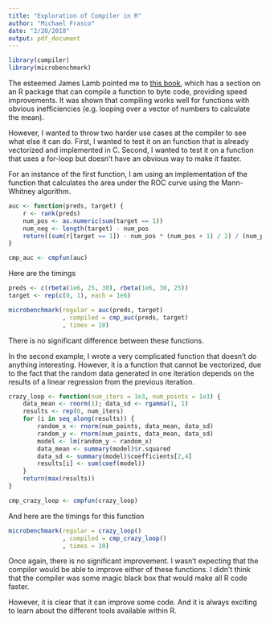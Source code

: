 ```yaml
---
title: "Exploration of Compiler in R"
author: "Michael Frasco"
date: "2/20/2018"
output: pdf_document
---
```


```r
library(compiler)
library(microbenchmark)
```

The esteemed James Lamb pointed me to [this book](https://csgillespie.github.io/efficientR/7-4-the-byte-compiler.html#compiling-code), which has a section on an R package that can compile a function to byte code, providing speed improvements. It was shown that compiling works well for functions with obvious inefficiencies (e.g. looping over a vector of numbers to calculate the mean).

However, I wanted to throw two harder use cases at the compiler to see what else it can do. First, I wanted to test it on an function that is already vectorized and implemented in C. Second, I wanted to test it on a function that uses a for-loop but doesn't have an obvious way to make it faster.

For an instance of the first function, I am using an implementation of the function that calculates the area under the ROC curve using the Mann-Whitney algorithm.

```r
auc <- function(preds, target) {
    r <- rank(preds)
    num_pos <- as.numeric(sum(target == 1))
    num_neg <- length(target) - num_pos
    return((sum(r[target == 1]) - num_pos * (num_pos + 1) / 2) / (num_pos * num_neg))
}

cmp_auc <- cmpfun(auc)
```

Here are the timings

```r
preds <- c(rbeta(1e6, 25, 30), rbeta(1e6, 30, 25))
target <- rep(c(0, 1), each = 1e6)

microbenchmark(regular = auc(preds, target)
               , compiled = cmp_auc(preds, target)
               , times = 10)
```

There is no significant difference between these functions.

In the second example, I wrote a very complicated function that doesn't do anything interesting. However, it is a function that cannot be vectorized, due to the fact that the random data generated in one iteration depends on the results of a linear regression from the previous iteration.

```r
crazy_loop <- function(num_iters = 1e3, num_points = 1e3) {
    data_mean <- rnorm(1); data_sd <- rgamma(1, 1)
    results <- rep(0, num_iters)
    for (i in seq_along(results)) {
        random_x <- rnorm(num_points, data_mean, data_sd)
        random_y <- rnorm(num_points, data_mean, data_sd)
        model <- lm(random_y ~ random_x)
        data_mean <- summary(model)$r.squared
        data_sd <- summary(model)$coefficients[2,4]
        results[i] <- sum(coef(model))
    }
    return(max(results))
}

cmp_crazy_loop <- cmpfun(crazy_loop)
```

And here are the timings for this function

```r
microbenchmark(regular = crazy_loop()
               , compiled = cmp_crazy_loop()
               , times = 10)
```

Once again, there is no significant improvement. I wasn't expecting that the compiler would be able to improve either of these functions. I didn't think that the compiler was some magic black box that would make all R code faster.

However, it is clear that it can improve some code. And it is always exciting to learn about the different tools available within R.